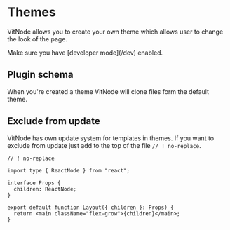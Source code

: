 
# Themes

VitNode allows you to create your own theme which allows user to change the look of the page.

<Callout type="warning" emoji="⚠️">
  Make sure you have [developer mode](/dev) enabled.
</Callout>

## Plugin schema

When you're created a theme VitNode will clone files form the default theme.

<FileTree>
  <FileTree.Folder name="frontend" defaultOpen>
    <FileTree.Folder name="themes" defaultOpen>
      <FileTree.Folder name="{id_theme}" defaultOpen>
        <FileTree.Folder name="core" />
        <FileTree.Folder name="forums" />
        <FileTree.Folder name="...other plugins" />
        <FileTree.File name="theme.json" />
      </FileTree.Folder>
    </FileTree.Folder>
  </FileTree.Folder>
</FileTree>

## Exclude from update

VitNode has own update system for templates in themes. If you want to exclude from update just add to the top of the file `// ! no-replace`.

```tsx
// ! no-replace

import type { ReactNode } from "react";

interface Props {
  children: ReactNode;
}

export default function Layout({ children }: Props) {
  return <main className="flex-grow">{children}</main>;
}
```
